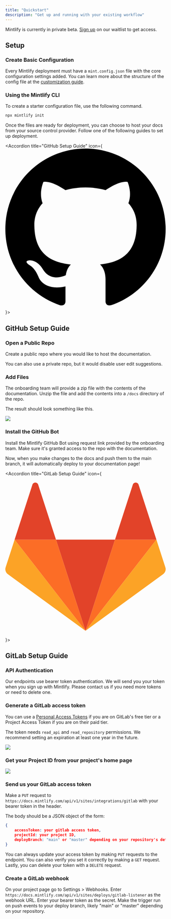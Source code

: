```yaml
---
title: "Quickstart"
description: "Get up and running with your existing workflow"
---
```


<Note>

Mintlify is currently in private beta. [Sign up](https://1tc7vihvbit.typeform.com/to/pZJ31XZB) on our waitlist to get access.

</Note>

## Setup

### Create Basic Configuration

Every Mintlify deployment must have a `mint.config.json` file with the core configuration settings added. You can learn more about the structure of the config file at the [customization guide](/settings/customization).

### Using the Mintlify CLI

To create a starter configuration file, use the following command.

```bash Terminal
npx mintlify init
```

Once the files are ready for deployment, you can choose to host your docs from your source control provider. Follow one of the following guides to set up deployment.

<Accordion title="GitHub Setup Guide" icon={
    <svg
      xmlns="http://www.w3.org/2000/svg"
      viewBox="0 0 24 24"
    >
      <path d="M12 0c-6.626 0-12 5.373-12 12 0 5.302 3.438 9.8 8.207 11.387.599.111.793-.261.793-.577v-2.234c-3.338.726-4.033-1.416-4.033-1.416-.546-1.387-1.333-1.756-1.333-1.756-1.089-.745.083-.729.083-.729 1.205.084 1.839 1.237 1.839 1.237 1.07 1.834 2.807 1.304 3.492.997.107-.775.418-1.305.762-1.604-2.665-.305-5.467-1.334-5.467-5.931 0-1.311.469-2.381 1.236-3.221-.124-.303-.535-1.524.117-3.176 0 0 1.008-.322 3.301 1.23.957-.266 1.983-.399 3.003-.404 1.02.005 2.047.138 3.006.404 2.291-1.552 3.297-1.23 3.297-1.23.653 1.653.242 2.874.118 3.176.77.84 1.235 1.911 1.235 3.221 0 4.609-2.807 5.624-5.479 5.921.43.372.823 1.102.823 2.222v3.293c0 .319.192.694.801.576 4.765-1.589 8.199-6.086 8.199-11.386 0-6.627-5.373-12-12-12z" />
    </svg>
}>

## GitHub Setup Guide

### Open a Public Repo

Create a public repo where you would like to host the documentation.

<Tip>
  You can also use a private repo, but it would disable user edit suggestions.
</Tip>

### Add Files

The onboarding team will provide a zip file with the contents of the documentation. Unzip the file and add the contents into a `/docs` directory of the repo.

The result should look something like this.

<img className="rounded" src="/img/docs-repo.png" />

### Install the GitHub Bot

Install the Mintlify GitHub Bot using request link provided by the onboarding team. Make sure it's granted access to the repo with the documentation.

Now, when you make changes to the docs and push them to the main branch, it will automatically deploy to your documentation page!

</Accordion>

<Accordion title="GitLab Setup Guide" icon={
    <svg
      xmlns="http://www.w3.org/2000/svg"
      viewBox="0 0 64 64"
      fill-rule="evenodd"
    >
      <path d="M32 61.477L43.784 25.2H20.216z" fill="#e24329" />
      <path d="M32 61.477L20.216 25.2H3.7z" fill="#fc6d26" />
      <path d="M3.7 25.2L.12 36.23a2.44 2.44 0 0 0 .886 2.728L32 61.477z" fill="#fca326" />
      <path d="M3.7 25.2h16.515L13.118 3.366c-.365-1.124-1.955-1.124-2.32 0z" fill="#e24329" />
      <path d="M32 61.477L43.784 25.2H60.3z" fill="#fc6d26" />
      <path d="M60.3 25.2l3.58 11.02a2.44 2.44 0 0 1-.886 2.728L32 61.477z" fill="#fca326" />
      <path d="M60.3 25.2H43.784l7.098-21.844c.365-1.124 1.955-1.124 2.32 0z" fill="#e24329" />
    </svg>
}>

## GitLab Setup Guide

### API Authentication

Our endpoints use bearer token authentication. We will send you your token when you sign up with Mintlify. Please contact us if you need more tokens or need to delete one.

### Generate a GitLab access token

You can use a [Personal Access Tokens](https://gitlab.com/-/profile/personal_access_tokens) if you are on GitLab's free tier or a Project Access Token if you are on their paid tier.

The token needs `read_api` and `read_repository` permissions. We recommend setting an expiration at least one year in the future.

<img className="rounded" src="/img/token-permissions.png" />

### Get your Project ID from your project's home page

<img className="rounded" src="/img/project-id.png" />

### Send us your GitLab access token

Make a `PUT` request to `https://docs.mintlify.com/api/v1/sites/integrations/gitlab` with your bearer token in the header.

The body should be a JSON object of the form:

```json body
{
    accessToken: your gitlab access token,
    projectId: your project ID,
    deployBranch: "main" or "master" depending on your repository's default
}
```

You can always update your access token by making `PUT` requests to the endpoint. You can also verify you set it correctly by making a `GET` request. Lastly, you can delete your token with a `DELETE` request.

### Create a GitLab webhook

On your project page go to Settings > Webhooks. Enter `https://docs.mintlify.com/api/v1/sites/deploys/gitlab-listener` as the webhook URL. Enter your bearer token as the secret. Make the trigger run on push events to your deploy branch, likely "main" or "master" depending on your repository.

</Accordion>
